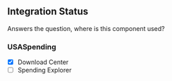 

<Meta
    title="Quarter Picker"
    component={QuarterPicker}
    decorators={[withKnobs]}
/>

<Preview>
    <Story name="Default">
        <QuarterPickerWrapper>
            <QuarterPicker disabledQuarters={[]} />
        </QuarterPickerWrapper>
    </Story>
    <Story name="Cumulative Picker">
        <QuarterPickerCumulative>
            <QuarterPicker disabledQuarters={[]} isCumulative />
        </QuarterPickerCumulative>
    </Story>
    <Story name="w/ Periods">
        <div className="story__container quarter-picker-story">
            <QuarterPickerWithPeriods>
                <QuarterPicker disabledPeriods={['10', '11', '12']} showPeriods />
            </QuarterPickerWithPeriods>
        </div>
    </Story>
</Preview>

<Props of={QuarterPicker} />

## Integration Status
Answers the question, where is this component used?

### USASpending
- [x] Download Center
- [ ] Spending Explorer